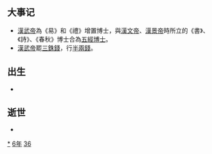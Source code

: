 {{yearTOC|-136|西汉'''[[建元_(汉武帝)|建元]]五年'''}}

== 大事记 ==
*[[漢武帝|漢武帝]]為《易》和《禮》增置博士，與[[漢文帝|漢文帝]]、[[漢景帝|漢景帝]]時所立的《書》、《詩》、《春秋》博士合為[[五經博士|五經博士]]。
*[[漢武帝|漢武帝]]罷[[三銖錢|三銖錢]]，行[[半兩錢|半兩錢]]。

== 出生 ==
*

== 逝世 ==
{{Wikisource year mention}}
*

[[Category:前136年|*]]
[[Category:前130年代|6年]]
[[Category:前2世纪各年|36]]